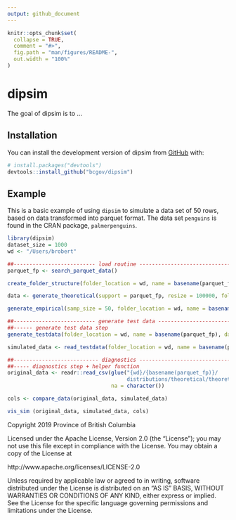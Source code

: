 ```yaml
---
output: github_document
---
```


<!-- README.md is generated from README.Rmd. Please edit that file -->

```r
knitr::opts_chunk$set(
  collapse = TRUE,
  comment = "#>",
  fig.path = "man/figures/README-",
  out.width = "100%"
)
```

# dipsim

<!-- badges: start -->
<!-- badges: end -->

The goal of dipsim is to ...

## Installation

You can install the development version of dipsim from [GitHub](https://github.com/) with:

``` r
# install.packages("devtools")
devtools::install_github("bcgov/dipsim")
```

## Example

This is a basic example of using `dipsim` to simulate a data set of 50 rows, based on data transformed into parquet format.  The data set `penguins` is found in the CRAN package, `palmerpenguins`.  

```r
library(dipsim)
dataset_size = 1000 
wd <- "/Users/brobert"
```



```r
##-------------------------- load routine -------------------------------
parquet_fp <- search_parquet_data()

create_folder_structure(folder_location = wd, name = basename(parquet_fp))

data <- generate_theoretical(support = parquet_fp, resize = 100000, folder_location = wd)

generate_empirical(samp_size = 50, folder_location = wd, name = basename(parquet_fp))
```


``` r
##-------------------------- generate test data -------------------------
##------ generate test data step
generate_testdata(folder_location = wd, name = basename(parquet_fp), dataset_size = dataset_size)

simulated_data <- read_testdata(folder_location = wd, name = basename(parquet_fp))
```


```r
##--------------------------- diagnostics --------------------------------
##----- diagnostics step + helper function
original_data <- readr::read_csv(glue("{wd}/{basename(parquet_fp)}/
                                      distributions/theoretical/theoretical.csv"),
                                 na = character())

cols <- compare_data(original_data, simulated_data)

vis_sim (original_data, simulated_data, cols) 
```


Copyright 2019 Province of British Columbia

Licensed under the Apache License, Version 2.0 (the "License");
you may not use this file except in compliance with the License.
You may obtain a copy of the License at 

http://www.apache.org/licenses/LICENSE-2.0

Unless required by applicable law or agreed to in writing, software
distributed under the License is distributed on an "AS IS" BASIS,
WITHOUT WARRANTIES OR CONDITIONS OF ANY KIND, either express or implied.
See the License for the specific language governing permissions and
limitations under the License.
